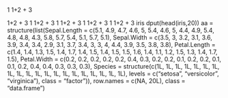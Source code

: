 1
1+2 + 3

1+2 +    3
1
1+2 + 3
1
1+2 + 3
1
1+2 +    3
1
1+2 + 3
iris
dput(head(iris,20))
aa = 
structure(list(Sepal.Length = c(5.1, 4.9, 4.7, 4.6, 5, 5.4, 4.6, 5, 4.4, 4.9, 5.4, 4.8, 4.8, 4.3, 5.8, 5.7, 5.4, 5.1, 5.7, 5.1), Sepal.Width = c(3.5, 3, 3.2, 3.1, 3.6, 3.9, 3.4, 3.4, 2.9, 3.1, 3.7, 3.4, 3, 3, 4, 4.4, 3.9, 3.5, 3.8, 3.8), Petal.Length = c(1.4, 1.4, 1.3, 1.5, 1.4, 1.7, 1.4, 1.5, 1.4, 1.5, 1.5, 1.6, 1.4, 1.1, 1.2, 1.5, 1.3, 1.4, 1.7, 1.5), Petal.Width = c(0.2, 0.2, 0.2, 0.2, 0.2, 0.4, 0.3, 0.2, 0.2, 0.1, 0.2, 0.2, 0.1, 0.1, 0.2, 0.4, 0.4, 0.3, 0.3, 0.3), Species = structure(c(1L, 1L, 1L, 1L, 1L, 1L, 1L, 1L, 1L, 1L, 1L, 1L, 1L, 1L, 1L, 1L, 1L, 1L, 1L, 1L), levels = c("setosa", "versicolor", "virginica"), class = "factor")), row.names = c(NA, 20L), class = "data.frame")
